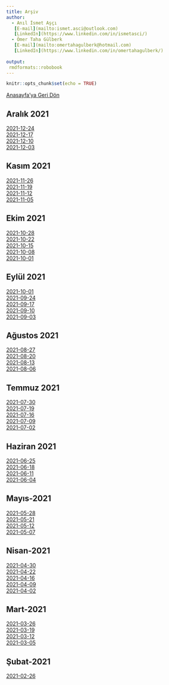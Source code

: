 ```yaml
---
title: Arşiv
author: 
  - Anıl İsmet Aşçı
   [E-mail](mailto:ismet.asci@outlook.com)
   [LinkedIn](https://www.linkedin.com/in/ismetasci/)
  - Ömer Taha Gülberk
   [E-mail](mailto:omertahagulberk@hotmail.com)
   [LinkedIn](https://www.linkedin.com/in/omertahagulberk/)
    
output:
 rmdformats::robobook
---
```


```r
knitr::opts_chunk$set(echo = TRUE)
```






<div><a href="index.html">Anasayfa'ya Geri Dön</a></div>

## Aralık 2021

<div><a href="TCMB_TR_2021-12-24.html">2021-12-24</a></div>
<div><a href="TCMB_TR_2021-12-17.html">2021-12-17</a></div>
<div><a href="TCMB_TR_2021-12-10.html">2021-12-10</a></div>
<div><a href="TCMB_TR_2021-12-03.html">2021-12-03</a></div>

## Kasım 2021

<div><a href="TCMB_TR_2021-11-26.html">2021-11-26</a></div>
<div><a href="TCMB_TR_2021-11-19.html">2021-11-19</a></div>
<div><a href="TCMB_TR_2021-11-12.html">2021-11-12</a></div>
<div><a href="TCMB_TR_2021-11-05.html">2021-11-05</a></div>

## Ekim 2021

<div><a href="TCMB_TR_2021-10-28.html">2021-10-28</a></div>
<div><a href="TCMB_TR_2021-10-22.html">2021-10-22</a></div>
<div><a href="TCMB_TR_2021-10-15.html">2021-10-15</a></div>
<div><a href="TCMB_TR_2021-10-08.html">2021-10-08</a></div>
<div><a href="TCMB_TR_2021-10-01.html">2021-10-01</a></div>

## Eylül 2021

<div><a href="TCMB_TR_2021-10-01.html">2021-10-01</a></div>
<div><a href="TCMB_TR_2021-09-24.html">2021-09-24</a></div>
<div><a href="TCMB_TR_2021-09-17.html">2021-09-17</a></div>
<div><a href="TCMB_TR_2021-09-10.html">2021-09-10</a></div>
<div><a href="TCMB_TR_2021-09-03.html">2021-09-03</a></div>

## Ağustos 2021

<div><a href="TCMB_TR_2021-08-27.html">2021-08-27</a></div>
<div><a href="TCMB_TR_2021-08-20.html">2021-08-20</a></div>
<div><a href="TCMB_TR_2021-08-13.html">2021-08-13</a></div>
<div><a href="TCMB_TR_2021-08-06.html">2021-08-06</a></div>

## Temmuz 2021

<div><a href="TCMB_TR_2021-07-30.html">2021-07-30</a></div>
<div><a href="TCMB_TR_2021-07-19.html">2021-07-19</a></div>
<div><a href="TCMB_TR_2021-07-16.html">2021-07-16</a></div>
<div><a href="TCMB_TR_2021-07-09.html">2021-07-09</a></div>
<div><a href="TCMB_TR_2021-07-02.html">2021-07-02</a></div>

## Haziran 2021

<div><a href="TCMB_TR_2021-06-25.html">2021-06-25</a></div>
<div><a href="TCMB_TR_2021-06-18.html">2021-06-18</a></div>
<div><a href="TCMB_TR_2021-06-11.html">2021-06-11</a></div>
<div><a href="TCMB_TR_2021-06-04.html">2021-06-04</a></div>

## Mayıs-2021

<div><a href="TCMB_TR_2021-05-28.html">2021-05-28</a></div>
<div><a href="TCMB_TR_2021-05-21.html">2021-05-21</a></div>
<div><a href="TCMB_TR_2021-05-12.html">2021-05-12</a></div>
<div><a href="TCMB_TR_2021-05-07.html">2021-05-07</a></div>

## Nisan-2021

<div><a href="TCMB_TR_2021-04-30.html">2021-04-30</a></div>
<div><a href="TCMB_TR_2021-04-22.html">2021-04-22</a></div>
<div><a href="TCMB_TR_2021-04-16.html">2021-04-16</a></div>
<div><a href="TCMB_TR_2021-04-09.html">2021-04-09</a></div>
<div><a href="TCMB_TR_2021-04-02.html">2021-04-02</a></div>

## Mart-2021

<div><a href="TCMB_TR_2021-03-26.html">2021-03-26</a></div>
<div><a href="TCMB_TR_2021-03-19.html">2021-03-19</a></div>
<div><a href="TCMB_TR_2021-03-12.html">2021-03-12</a></div>
<div><a href="TCMB_TR_2021-03-05.html">2021-03-05</a></div>

## Şubat-2021

<div><a href="TCMB_TR_2021-02-26.html">2021-02-26</a></div>